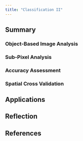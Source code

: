 ```yaml
---
title: "Classification II"
---
```


## Summary

### Object-Based Image Analysis 

### Sub-Pixel Analysis

### Accuracy Assessment 

### Spatial Cross Validation

## Applications

## Reflection

## References 
